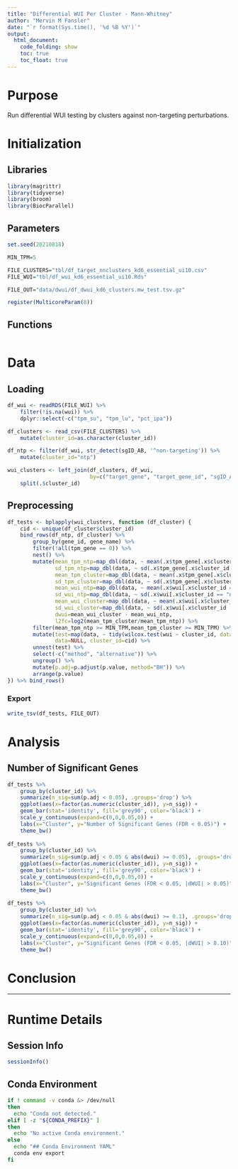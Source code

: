 ```yaml
---
title: "Differential WUI Per Cluster - Mann-Whitney"
author: "Mervin M Fansler"
date: "`r format(Sys.time(), '%d %B %Y')`"
output: 
  html_document: 
    code_folding: show
    toc: true
    toc_float: true
---
```


# Purpose

Run differential WUI testing by clusters against non-targeting perturbations.

# Initialization

## Libraries
```r
library(magrittr)
library(tidyverse)
library(broom)
library(BiocParallel)
```

## Parameters
```r
set.seed(20210818)

MIN_TPM=5

FILE_CLUSTERS="tbl/df_target_nnclusters_kd6_essential_ui10.csv"
FILE_WUI="tbl/df_wui_kd6_essential_ui10.Rds"

FILE_OUT="data/dwui/df_dwui_kd6_clusters.mw_test.tsv.gz"

register(MulticoreParam(8))
```

## Functions

```r

```

# Data
## Loading
```r
df_wui <- readRDS(FILE_WUI) %>%
    filter(!is.na(wui)) %>%
    dplyr::select(-c("tpm_su", "tpm_lu", "pct_ipa"))

df_clusters <- read_csv(FILE_CLUSTERS) %>%
    mutate(cluster_id=as.character(cluster_id))

df_ntp <- filter(df_wui, str_detect(sgID_AB, '^non-targeting')) %>%
    mutate(cluster_id="ntp")

wui_clusters <- left_join(df_clusters, df_wui,
                          by=c("target_gene", "target_gene_id", "sgID_AB")) %>%
    split(.$cluster_id)
```

## Preprocessing
```r
df_tests <- bplapply(wui_clusters, function (df_cluster) {
    cid <- unique(df_cluster$cluster_id)
    bind_rows(df_ntp, df_cluster) %>%
        group_by(gene_id, gene_name) %>%
        filter(!all(tpm_gene == 0)) %>%
        nest() %>%
        mutate(mean_tpm_ntp=map_dbl(data, ~ mean(.x$tpm_gene[.x$cluster_id == "ntp"])),
               sd_tpm_ntp=map_dbl(data, ~ sd(.x$tpm_gene[.x$cluster_id == "ntp"])),
               mean_tpm_cluster=map_dbl(data, ~ mean(.x$tpm_gene[.x$cluster_id != "ntp"])),
               sd_tpm_cluster=map_dbl(data, ~ sd(.x$tpm_gene[.x$cluster_id != "ntp"])),
               mean_wui_ntp=map_dbl(data, ~ mean(.x$wui[.x$cluster_id == "ntp"])),
               sd_wui_ntp=map_dbl(data, ~ sd(.x$wui[.x$cluster_id == "ntp"])),
               mean_wui_cluster=map_dbl(data, ~ mean(.x$wui[.x$cluster_id != "ntp"])),
               sd_wui_cluster=map_dbl(data, ~ sd(.x$wui[.x$cluster_id != "ntp"])),
               dwui=mean_wui_cluster - mean_wui_ntp,
               l2fc=log2(mean_tpm_cluster/mean_tpm_ntp)) %>%
        filter(mean_tpm_ntp >= MIN_TPM,mean_tpm_cluster >= MIN_TPM) %>%
        mutate(test=map(data, ~ tidy(wilcox.test(wui ~ cluster_id, data=.x))),
               data=NULL, cluster_id=cid) %>%
        unnest(test) %>%
        select(-c("method", "alternative")) %>%
        ungroup() %>%
        mutate(p.adj=p.adjust(p.value, method="BH")) %>%
        arrange(p.value)
}) %>% bind_rows()
```

### Export
```r
write_tsv(df_tests, FILE_OUT)
```

# Analysis

## Number of Significant Genes

```r
df_tests %>%
    group_by(cluster_id) %>%
    summarize(n_sig=sum(p.adj < 0.05), .groups='drop') %>%
    ggplot(aes(x=factor(as.numeric(cluster_id)), y=n_sig)) +
    geom_bar(stat='identity', fill='grey90', color='black') +
    scale_y_continuous(expand=c(0,0,0.05,0)) +
    labs(x="Cluster", y="Number of Significant Genes (FDR < 0.05)") +
    theme_bw()
    
df_tests %>%
    group_by(cluster_id) %>%
    summarize(n_sig=sum(p.adj < 0.05 & abs(dwui) >= 0.05), .groups='drop') %>%
    ggplot(aes(x=factor(as.numeric(cluster_id)), y=n_sig)) +
    geom_bar(stat='identity', fill='grey90', color='black') +
    scale_y_continuous(expand=c(0,0,0.05,0)) +
    labs(x="Cluster", y="Significant Genes (FDR < 0.05, |dWUI| > 0.05)") +
    theme_bw()
    
df_tests %>%
    group_by(cluster_id) %>%
    summarize(n_sig=sum(p.adj < 0.05 & abs(dwui) >= 0.1), .groups='drop') %>%
    ggplot(aes(x=factor(as.numeric(cluster_id)), y=n_sig)) +
    geom_bar(stat='identity', fill='grey90', color='black') +
    scale_y_continuous(expand=c(0,0,0.05,0)) +
    labs(x="Cluster", y="Significant Genes (FDR < 0.05, |dWUI| > 0.10)") +
    theme_bw()
```

# Conclusion

<!--
What was found?
Clearly state conclusions.
Was there anything unexpected?
Are there unanswered questions?
What should be worked on next?
-->

---

# Runtime Details
## Session Info
```r
sessionInfo()
```

## Conda Environment
```bash
if ! command -v conda &> /dev/null
then
  echo "Conda not detected."
elif [ -z "${CONDA_PREFIX}" ]
then
  echo "No active Conda environment."
else
  echo "## Conda Environment YAML"
  conda env export
fi
```
